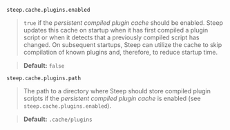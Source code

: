 
`steep.cache.plugins.enabled`

> `true` if the *persistent compiled plugin cache* should be enabled. Steep
> updates this cache on startup when it has first compiled
> a <ScrollLink href="#extending-steep-through-plugins">plugin script</ScrollLink> or when
> it detects that a previously compiled script has changed. On subsequent startups,
> Steep can utilize the cache to skip compilation of known plugins and, therefore,
> to reduce startup time.

> **Default:** `false`

`steep.cache.plugins.path`

> The path to a directory where Steep should store compiled plugin scripts if
> the *persistent compiled plugin cache* is enabled (see `steep.cache.plugins.enabled`).

> **Default:** `.cache/plugins`
